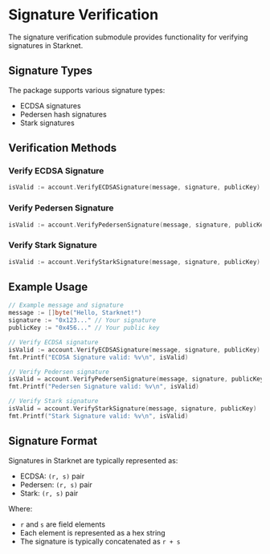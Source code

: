 # Signature Verification

The signature verification submodule provides functionality for verifying signatures in Starknet.

## Signature Types

The package supports various signature types:

- ECDSA signatures
- Pedersen hash signatures
- Stark signatures

## Verification Methods

### Verify ECDSA Signature

```go
isValid := account.VerifyECDSASignature(message, signature, publicKey)
```

### Verify Pedersen Signature

```go
isValid := account.VerifyPedersenSignature(message, signature, publicKey)
```

### Verify Stark Signature

```go
isValid := account.VerifyStarkSignature(message, signature, publicKey)
```

## Example Usage

```go
// Example message and signature
message := []byte("Hello, Starknet!")
signature := "0x123..." // Your signature
publicKey := "0x456..." // Your public key

// Verify ECDSA signature
isValid := account.VerifyECDSASignature(message, signature, publicKey)
fmt.Printf("ECDSA Signature valid: %v\n", isValid)

// Verify Pedersen signature
isValid = account.VerifyPedersenSignature(message, signature, publicKey)
fmt.Printf("Pedersen Signature valid: %v\n", isValid)

// Verify Stark signature
isValid = account.VerifyStarkSignature(message, signature, publicKey)
fmt.Printf("Stark Signature valid: %v\n", isValid)
```

## Signature Format

Signatures in Starknet are typically represented as:

- ECDSA: `(r, s)` pair
- Pedersen: `(r, s)` pair
- Stark: `(r, s)` pair

Where:
- `r` and `s` are field elements
- Each element is represented as a hex string
- The signature is typically concatenated as `r + s` 